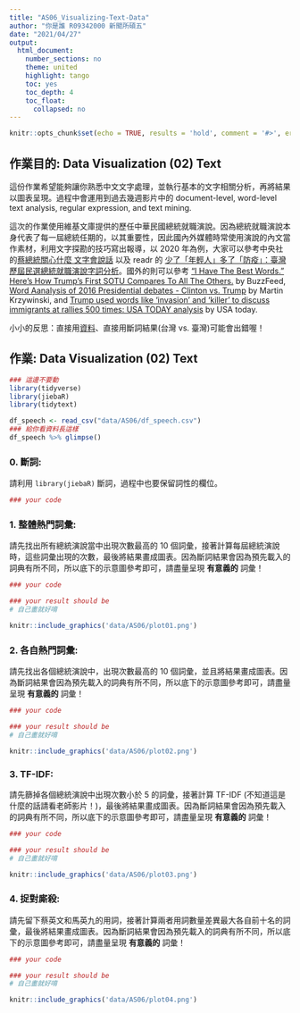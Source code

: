 ```yaml
---
title: "AS06_Visualizing-Text-Data"
author: "你是誰 R09342000 新聞所碩五"
date: "2021/04/27"
output:
  html_document:
    number_sections: no
    theme: united
    highlight: tango
    toc: yes
    toc_depth: 4
    toc_float:
      collapsed: no
---
```


```r
knitr::opts_chunk$set(echo = TRUE, results = 'hold', comment = '#>', error = TRUE)
```

## 作業目的: Data Visualization (02) Text

這份作業希望能夠讓你熟悉中文文字處理，並執行基本的文字相關分析，再將結果以圖表呈現。過程中會運用到過去幾週影片中的 document-level, word-level text analysis, regular expression, and text mining.

這次的作業使用維基文庫提供的歷任中華民國總統就職演說。因為總統就職演說本身代表了每一屆總統任期的，以其重要性，因此國內外媒體時常使用演說的內文當作素材，利用文字探勘的技巧寫出報導，以 2020 年為例，大家可以參考中央社的[蔡總統關心什麼 文字會說話
](https://www.cna.com.tw/project/20200520-inauguraladdress/) 以及 readr 的 [少了「年輕人」多了「防疫」：臺灣歷屆民選總統就職演說字詞分析
](https://www.readr.tw/post/2433)。國外的則可以參考 [“I Have The Best Words.” Here's How Trump’s First SOTU Compares To All The Others.](https://www.buzzfeednews.com/article/peteraldhous/trump-state-of-the-union-words#.tbr8QJvA7) by BuzzFeed, [Word Aanalysis of 2016 Presidential debates - Clinton vs. Trump](http://mkweb.bcgsc.ca/debates2016/) by Martin Krzywinski, and [Trump used words like 'invasion' and 'killer' to discuss immigrants at rallies 500 times: USA TODAY analysis](https://www.usatoday.com/story/news/politics/elections/2019/08/08/trump-immigrants-rhetoric-criticized-el-paso-dayton-shootings/1936742001/) by USA today.

小小的反思：直接用[資料](https://zh.wikisource.org/wiki/%E4%B8%AD%E8%8F%AF%E6%B0%91%E5%9C%8B%E7%AC%AC%E5%8D%81%E5%9B%9B%E4%BB%BB%E7%B8%BD%E7%B5%B1%E5%B0%B1%E8%81%B7%E6%BC%94%E8%AA%AA)、直接用斷詞結果(台灣 vs. 臺灣)可能會出錯喔！

## 作業: Data Visualization (02) Text

```r
### 這邊不要動
library(tidyverse)
library(jiebaR)
library(tidytext)

df_speech <- read_csv("data/AS06/df_speech.csv")
### 給你看資料長這樣
df_speech %>% glimpse()
```

### 0. 斷詞:

請利用 `library(jiebaR)` 斷詞，過程中也要保留詞性的欄位。

```r
### your code

```

### 1. 整體熱門詞彙:

請先找出所有總統演說當中出現次數最高的 10 個詞彙，接著計算每屆總統演說時，這些詞彙出現的次數，最後將結果畫成圖表。因為斷詞結果會因為預先載入的詞典有所不同，所以底下的示意圖參考即可，請盡量呈現 **有意義的** 詞彙！

```r
### your code

### your result should be
# 自己畫就好唷

```

```r
knitr::include_graphics('data/AS06/plot01.png')
```

### 2. 各自熱門詞彙:

請先找出各個總統演說中，出現次數最高的 10 個詞彙，並且將結果畫成圖表。因為斷詞結果會因為預先載入的詞典有所不同，所以底下的示意圖參考即可，請盡量呈現 **有意義的** 詞彙！

```r
### your code

### your result should be
# 自己畫就好唷

```


```r
knitr::include_graphics('data/AS06/plot02.png')
```

### 3. TF-IDF:

請先篩掉各個總統演說中出現次數小於 5 的詞彙，接著計算 TF-IDF (不知道這是什麼的話請看老師影片！)，最後將結果畫成圖表。因為斷詞結果會因為預先載入的詞典有所不同，所以底下的示意圖參考即可，請盡量呈現 **有意義的** 詞彙！

```r
### your code

### your result should be
# 自己畫就好唷

```


```r
knitr::include_graphics('data/AS06/plot03.png')
```

### 4. 捉對廝殺:

請先留下蔡英文和馬英九的用詞，接著計算兩者用詞數量差異最大各自前十名的詞彙，最後將結果畫成圖表。因為斷詞結果會因為預先載入的詞典有所不同，所以底下的示意圖參考即可，請盡量呈現 **有意義的** 詞彙！

```r
### your code

### your result should be
# 自己畫就好唷

```

```r
knitr::include_graphics('data/AS06/plot04.png')
```
